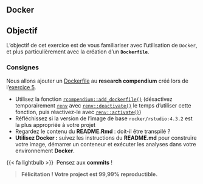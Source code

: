 ## Docker {.unnumbered}

::: {.callout-note}
## Objectif

L'objectif de cet exercice est de vous familiariser avec l'utilisation de `Docker`, et plus particulièrement avec la création d'un **`Dockerfile`**.
:::


### Consignes {.unnumbered}

Nous allons ajouter un [Dockerfile](https://docs.docker.com/engine/reference/builder/) au **research compendium** créé lors de l'[exercice 5](https://rdatatoolbox.github.io/chapters/ex-renv.html).

- Utilisez la fonction [`rcompendium::add_dockerfile()`](https://frbcesab.github.io/rcompendium/reference/add_dockerfile.html) (désactivez temporairement [`renv`](https://rstudio.github.io/renv/articles/renv.html) avec [`renv::deactivate()`](https://rstudio.github.io/renv/reference/activate.html) le temps d'utiliser cette fonction, puis réactivez-le avec [`renv::activate()`](https://rstudio.github.io/renv/reference/activate.html))
- Réfléchissez si la version de l'image de base `rocker/rstudio:4.3.2` est la plus appropriée à votre projet
- Regardez le contenu du **README.Rmd** : doit-il être transpilé ?
- **Utilisez Docker :** suivez les instructions du **README.md** pour construire votre image, démarrer un conteneur et exécuter les analyses dans votre environnement **Docker**.


{{< fa lightbulb >}}&nbsp; Pensez aux **commits** !

> **Félicitation ! Votre project est 99,99% reproductible.**
